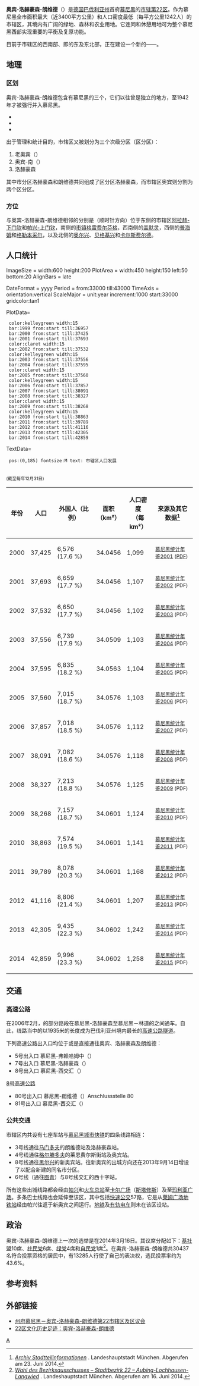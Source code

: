 {{Infobox Ortsteil einer Gemeinde in Deutschland
| Ortsteil               = 奥宾-洛赫豪森-朗维德
| Gemeindeart            = 州府
| Gemeindename           = 慕尼黑
| Alternativanzeige-Gemeindename =
| Ortswappen             =
| coordinates     = {{Coord|48|09|30|N|11|25|10|E|region:DE-BY_type:city|format=dms|display=inline,title}}
| Höhe                   =
| Höhe-Bezug             = NN
| Fläche                 = 34.0602
| Einwohner              = 42859 
| Einwohner-Stand-Datum  = 2014年12月31日
| Einwohner-Quelle       = <ref>[http://www.muenchen.de/rathaus/dms/Home/Stadtinfos/Statistik/bevoelkerung/aktuelle-jahreszahlen/jt150102.pdf ''Die Bevölkerung in den Stadtbezirken nach der Einwohnerdichte am 31.12.2014'']{{dead link|date=2017年12月 |bot=InternetArchiveBot |fix-attempted=yes }} (PDF; 424 kB). Statistisches Amt der Landeshauptstadt München. Abgerufen am 11. November 2015.</ref>
| Eingemeindungsdatum    =
| Postleitzahl1          = 81243, 81245, 81249
| Postleitzahl2          = 
| Vorwahl1               = 089
| Vorwahl2               =
| Lagekarte              = Munich Aubing-Lochhausen-Langwied.svg
| Lagekarte-Beschreibung = 
}}
'''奥宾-洛赫豪森-朗维德'''（{{lang-de|'''Aubing-Lochhausen-Langwied'''}}）是[[德国|德国]][[巴伐利亚州|巴伐利亚州]]首府[[慕尼黑|慕尼黑]]的[[慕尼黑市辖区列表|市辖第22区]]。作为慕尼黑全市面积最大（近3400平方公里）和人口密度最低（每平方公里1242人）的市辖区，其境内有广阔的绿地、森林和农业用地。它连同{{link-de|奥宾洛赫|Aubinger Lohe}}和休憩用地{{link-de|朗维德湖区|Langwieder Seenplatte}}可为整个慕尼黑西部实现重要的平衡及复原功能。

目前于市辖区的西南部、即{{link-de|弗赖哈姆农庄|Gut Freiham}}的东及东北部，正在建设一个新的{{link-de|市分区|Stadtteil}}——{{link-de|弗赖哈姆|Freiham}}。

==地理==
===区划===
奥宾-洛赫豪森-朗维德包含有慕尼黑的三个{{link-de|市分区|Stadtteil}}，它们以往曾是独立的地方，至1942年才被强行并入慕尼黑。

* {{link-de|奥宾 (慕尼黑)|Aubing|奥宾}}
* {{link-de|洛赫豪森 (慕尼黑)|Lochhausen (München)|洛赫豪森}}
* {{link-de|朗维德 (慕尼黑)|Langwied (München)|朗维德}}

出于管理和统计目的，市辖区又被划分为三个次级分区（区分区）：
# 老奥宾（{{lang|de|Altaubing}}）
# 奥宾-南（{{lang|de|Aubing-Süd}}）
# 洛赫豪森

其中市分区洛赫豪森和朗维德共同组成了区分区洛赫豪森，而市辖区奥宾则分割为两个区分区。

===方位===
与奥宾-洛赫豪森-朗维德相邻的分别是（顺时针方向）位于东侧的市辖区[[阿拉赫-下门钦|阿拉赫-下门钦]]和[[帕兴-上门钦|帕兴-上门钦]]，南侧的[[市镇_(德国)|市镇]][[格雷费尔芬格|格雷费尔芬格]]，西南侧的[[盖默灵|盖默灵]]，西侧的[[普海姆|普海姆]]和[[格勒本采尔|格勒本采尔]]，以及北侧的[[奥尔兴|奥尔兴]]、[[贝格基兴|贝格基兴]]和[[卡尔斯费尔德|卡尔斯费尔德]]。

== 人口统计 ==
<timeline>
ImageSize = width:600 height:200
PlotArea = width:450 height:150 left:50 bottom:20
AlignBars = late

DateFormat = yyyy
Period = from:33000 till:43000
TimeAxis = orientation:vertical
ScaleMajor = unit:year increment:1000 start:33000 gridcolor:tan1

PlotData=

  color:kelleygreen width:15
  bar:1999 from:start till:36957
  bar:2000 from:start till:37425
  bar:2001 from:start till:37693
  color:claret width:15   
  bar:2002 from:start till:37532
  color:kelleygreen width:15 
  bar:2003 from:start till:37556
  bar:2004 from:start till:37595
  color:claret width:15   
  bar:2005 from:start till:37560
  color:kelleygreen width:15  
  bar:2006 from:start till:37857
  bar:2007 from:start till:38091
  bar:2008 from:start till:38327
  color:claret width:15   
  bar:2009 from:start till:38268
  color:kelleygreen width:15  
  bar:2010 from:start till:38863
  bar:2011 from:start till:39789
  bar:2012 from:start till:41116
  bar:2013 from:start till:42305
  bar:2014 from:start till:42859

TextData=
  pos:(0,185) fontsize:M text: 市辖区人口发展
</timeline><br />

<small>(截至每年12月31日)</small>
{| class="wikitable" style="text-align: right;"
|-
! 年份 !! 人口 !! 外国人（比例） !! 面积<br />（km²） !! 人口密度<br />（每km²） !! 来源及其它数据<ref>[http://www.muenchen.de/rathaus/Stadtinfos/Statistik/TB/archiv.html ''Archiv Stadtteilinformationen''] {{Webarchive|url=https://archive.is/20130211152927/http://www.muenchen.de/rathaus/Stadtinfos/Statistik/TB/archiv.html |date=2013-02-11 }}. Landeshauptstadt München. Abgerufen am 23. Juni 2014.</ref>
|-
| 2000 || 37,425 || 6,576 (17.6 %) || 34.0456 || 1,099 || align="left" | <small>[http://www.muenchen.de/rathaus/dms/Home/Stadtinfos/Statistik/Taschenbuch/taschenbuch_2001.pdf#page=164&pagemode=none&view=fit 慕尼黑统计年鉴2001]{{Wayback|url=http://www.muenchen.de/rathaus/dms/Home/Stadtinfos/Statistik/Taschenbuch/taschenbuch_2001.pdf#page=164&pagemode=none&view=fit |date=20160605084659 }} ([[Portable_Document_Format|PDF]])</small>
|-
| 2001 || 37,693 || 6,659 (17.7 %) || 34.0456 || 1,107 || align="left" | <small>[http://www.muenchen.de/rathaus/dms/Home/Stadtinfos/Statistik/Taschenbuch/taschenbuch_2002.pdf#page=164&pagemode=none&view=fit 慕尼黑统计年鉴2002]{{Wayback|url=http://www.muenchen.de/rathaus/dms/Home/Stadtinfos/Statistik/Taschenbuch/taschenbuch_2002.pdf#page=164&pagemode=none&view=fit |date=20160306141738 }} (PDF)</small>
|-
| 2002 || 37,532 || 6,650 (17.7 %) || 34.0456 || 1,102 || align="left" | <small>[http://www.muenchen.de/rathaus/dms/Home/Stadtinfos/Statistik/Taschenbuch/taschenbuch_2003.pdf#page=164&pagemode=none&view=fit 慕尼黑统计年鉴2003]{{Wayback|url=http://www.muenchen.de/rathaus/dms/Home/Stadtinfos/Statistik/Taschenbuch/taschenbuch_2003.pdf#page=164&pagemode=none&view=fit |date=20160305143717 }} (PDF)</small>
|-
| 2003 || 37,556 || 6,739 (17.9 %) || 34.0509 || 1,103 || align="left" | <small>[http://www.muenchen.de/rathaus/dms/Home/Stadtinfos/Statistik/Taschenbuch/taschenbuch_2004.pdf#page=164&pagemode=none&view=fit 慕尼黑统计年鉴2004]{{Wayback|url=http://www.muenchen.de/rathaus/dms/Home/Stadtinfos/Statistik/Taschenbuch/taschenbuch_2004.pdf#page=164&pagemode=none&view=fit |date=20160605081903 }} (PDF)</small>
|-
| 2004 || 37,595 || 6,835 (18.2 %) || 34.0563 || 1,104 || align="left" | <small>[http://www.muenchen.de/rathaus/dms/Home/Stadtinfos/Statistik/Taschenbuch/taschenbuch_2005.pdf#page=164&pagemode=none&view=fit 慕尼黑统计年鉴2005]{{Wayback|url=http://www.muenchen.de/rathaus/dms/Home/Stadtinfos/Statistik/Taschenbuch/taschenbuch_2005.pdf#page=164&pagemode=none&view=fit |date=20160306141157 }} (PDF)</small>
|-
| 2005 || 37,560 || 7,015 (18.7 %) || 34.0576 || 1,103 || align="left" | <small>[http://www.muenchen.de/rathaus/dms/Home/Stadtinfos/Statistik/Taschenbuch/taschenbuch_2006.pdf#page=164&pagemode=none&view=fit 慕尼黑统计年鉴2006]{{Wayback|url=http://www.muenchen.de/rathaus/dms/Home/Stadtinfos/Statistik/Taschenbuch/taschenbuch_2006.pdf#page=164&pagemode=none&view=fit |date=20160605081105 }} (PDF)</small>
|-
| 2006 || 37,857 || 7,018 (18.5 %) || 34.0576 || 1,112 || align="left" | <small>[http://www.muenchen.de/rathaus/dms/Home/Stadtinfos/Statistik/Taschenbuch/taschenbuch_2007.pdf#page=164&pagemode=none&view=fit 慕尼黑统计年鉴2007]{{Wayback|url=http://www.muenchen.de/rathaus/dms/Home/Stadtinfos/Statistik/Taschenbuch/taschenbuch_2007.pdf#page=164&pagemode=none&view=fit |date=20160605084450 }} (PDF)</small>
|-
| 2007 || 38,091 || 7,082 (18.6 %) || 34.0576 || 1,118 || align="left" | <small>[http://www.muenchen.de/rathaus/dms/Home/Stadtinfos/Statistik/Taschenbuch/taschenbuch_2008.pdf#page=164&pagemode=none&view=fit 慕尼黑统计年鉴2008]{{Wayback|url=http://www.muenchen.de/rathaus/dms/Home/Stadtinfos/Statistik/Taschenbuch/taschenbuch_2008.pdf#page=164&pagemode=none&view=fit |date=20160413135140 }} (PDF)</small>
|-
| 2008 || 38,327 || 7,213 (18.8 %) || 34.0576 || 1,125 || align="left" | <small>[http://www.muenchen.de/rathaus/dms/Home/Stadtinfos/Statistik/Taschenbuch/taschenbuch_2009/taschenbuch2009.pdf#page=165&pagemode=none&view=fit 慕尼黑统计年鉴2009]{{Wayback|url=http://www.muenchen.de/rathaus/dms/Home/Stadtinfos/Statistik/Taschenbuch/taschenbuch_2009/taschenbuch2009.pdf#page=165&pagemode=none&view=fit |date=20160306140958 }} (PDF)</small>
|-
| 2009 || 38,268 || 7,157 (18.7 %) || 34.0601 || 1,124 || align="left" | <small>[http://www.muenchen.de/rathaus/dms/Home/Stadtinfos/Statistik/Taschenbuch/taschenbuch_2006.pdf#page=164&pagemode=none&view=fit 慕尼黑统计年鉴2010]{{Wayback|url=http://www.muenchen.de/rathaus/dms/Home/Stadtinfos/Statistik/Taschenbuch/taschenbuch_2006.pdf#page=164&pagemode=none&view=fit |date=20160605081105 }} (PDF)</small>
|-
| 2010 || 38,863 || 7,574 (19.5 %) || 34.0601 || 1,141 || align="left" | <small>[http://www.muenchen.de/rathaus/dms/Home/Stadtinfos/Statistik/Taschenbuch/taschenbuch_2006.pdf#page=165&pagemode=none&view=fit 慕尼黑统计年鉴2011]{{Wayback|url=http://www.muenchen.de/rathaus/dms/Home/Stadtinfos/Statistik/Taschenbuch/taschenbuch_2006.pdf#page=165&pagemode=none&view=fit |date=20160605081105 }} (PDF)</small>
|-
| 2011 || 39,789 || 8,078 (20.3 %) || 34.0601 || 1,168 || align="left" | <small>[http://www.muenchen.de/rathaus/dms/Home/Stadtinfos/Statistik/Taschenbuch/taschenbuch_2012.pdf#page=165&pagemode=none&view=fit 慕尼黑统计年鉴2012]{{Wayback|url=http://www.muenchen.de/rathaus/dms/Home/Stadtinfos/Statistik/Taschenbuch/taschenbuch_2012.pdf#page=165&pagemode=none&view=fit |date=20160605091444 }} (PDF)</small>
|-
| 2012 || 41,116 || 8,806 (21.4 %) || 34.0601 || 1,207 || align="left" | <small>[http://www.muenchen.de/rathaus/dms/Home/Stadtinfos/Statistik/Taschenbuch/Stat_Taschenbuch_2013.pdf#page=165&pagemode=none&view=fit 慕尼黑统计年鉴2013]{{Wayback|url=http://www.muenchen.de/rathaus/dms/Home/Stadtinfos/Statistik/Taschenbuch/Stat_Taschenbuch_2013.pdf#page=165&pagemode=none&view=fit |date=20160605084124 }} (PDF)</small>
|-
| 2013 || 42,305 || 9,435 (22.3 %) || 34.0602 || 1,242 || align="left" | <small>[http://www.muenchen.de/rathaus/dms/Home/Stadtinfos/Statistik/Taschenbuch/Stat_tb_2014.pdf 慕尼黑统计年鉴2014]{{Wayback|url=http://www.muenchen.de/rathaus/dms/Home/Stadtinfos/Statistik/Taschenbuch/Stat_tb_2014.pdf |date=20160304093819 }} (PDF)</small>
|-
| 2014 || 42,859 || 9,996 (23.3 %) || 34.0602 || 1,258 || align="left" | <small>[https://www.muenchen.de/rathaus/dms/Home/Stadtinfos/Statistik/Taschenbuch/Stat_tb_2015.pdf 慕尼黑统计年鉴2015]{{Wayback|url=https://www.muenchen.de/rathaus/dms/Home/Stadtinfos/Statistik/Taschenbuch/Stat_tb_2015.pdf |date=20160304085118 }} (PDF)</small>
|}

==交通==
===高速公路===
在2006年2月，{{link-de|德国99号高速公路|Bundesautobahn 99|99号高速公路}}的部分路段在慕尼黑-洛赫豪森{{link-de|高速公路出入口|Anschlussstelle (Autobahn)|出入口}}至慕尼黑－林道的{{link-de|德国96号高速公路|Bundesautobahn 96|96号高速公路}}之间通车。自此，线路当中的{{link-de|奥宾隧道|Aubinger Tunnel}}以1935米的长度成为巴伐利亚州境内最长的[[公路隧道|高速公路隧道]]。

下列高速公路出入口均位于或是直接通往奥宾、洛赫豪森及朗维德：

{{link-de|德国99号高速公路|Bundesautobahn 99|99号高速公路}}
* 5号出入口 慕尼黑-弗赖哈姆中（{{lang|de|München-Freiham-Mitte}}）
* 7号出入口 慕尼黑-洛赫豪森（{{lang|de|München-Lochhausen}}） 
* 8号出入口 慕尼黑-西交汇（{{lang|de|Kreuz München-West}}）

[[德国8号高速公路|8号高速公路]]
* 80号出入口 慕尼黑-朗维德（{{lang|de|München-Langwied}}）Anschlussstelle 80 
* 81号出入口 慕尼黑-西交汇（{{lang|de|Kreuz München-West}}）

===公共交通===
市辖区内共设有七座车站与[[慕尼黑城市快铁|慕尼黑城市快铁]]的四条线路相连：
* 3号线通往[[马门多夫|马门多夫]]的朗维德站及洛赫豪森站。
* 4号线通往[[格尔滕多夫|格尔滕多夫]]的莱恩费尔斯街站及奥宾站。
* 8号线通往[[阿默湖畔黑尔兴|黑尔兴]]的新奥宾站。往新奥宾的出城方向还在2013年9月14日增设了{{link-de|慕尼黑-弗赖哈姆乘降所|Haltepunkt München-Freiham|弗赖哈姆站}}以配合新建的同名市分区。
* 6号线（通往[[图青|图青]]）与8号线交汇的西十字站。

所有这些出城线路都会经由[[慕尼黑-帕兴车站|帕兴]]和[[火车总站|火车总站]]至[[卡尔广场|卡尔广场]]（[[斯塔修斯|斯塔修斯]]）及至[[玛利亚广场|玛利亚广场]]。多条巴士线路也会延伸至该区，其中包括[[巴士快速交通系统|快速公交]]57路，它是从[[莱姆广场站|莱姆广场地铁站]]经由帕兴往返于新奥宾之间运行。[[慕尼黑地铁|地铁]]及[[慕尼黑有轨电车|有轨电车]]则未在该区设站。

== 政治 ==
奥宾-洛赫豪森-朗维德上一次的{{link-de|区议会 (德国)|Bezirksausschuss|区议会}}选举是在2014年3月16日。其议席分配如下：[[拜仁基督教社会联盟|基社盟]]10席、[[德国社会民主党|社民党]]6席、[[联盟90/绿党|绿党]]4席和[[自由民主党_(德国)|自民党]]1席<ref name="Wahl">[http://www.wahlen-muenchen.de/ergebnisse/wahldesbezirksausschusses/endgueltig/internet/gesamt/uebersicht_listenwahl_stadtbezirk-22-aubing-lochhausen-langwied_gesamt.html ''Wahl des Bezirksausschusses – Stadtbezirk 22 – Aubing-Lochhausen-Langwied''] {{Wayback|url=http://www.wahlen-muenchen.de/ergebnisse/wahldesbezirksausschusses/endgueltig/internet/gesamt/uebersicht_listenwahl_stadtbezirk-22-aubing-lochhausen-langwied_gesamt.html |date=20200812204216 }}. Landeshauptstadt München. Abgerufen am 16. Juni 2014.</ref>。在奥宾-洛赫豪森-朗维德共30437名符合投票资格的居民中，有13285人行使了自己的表决权，选民投票率约为43.6%。

==参考资料==
{{reflist}}

== 外部链接 ==
* [http://www.muenchen.de/rathaus/Stadtpolitik/Bezirksausschuesse/Stadtbezirk22.html 州府慕尼黑－奥宾-洛赫豪森-朗维德第22市辖区及区议会] {{Wayback|url=http://www.muenchen.de/rathaus/Stadtpolitik/Bezirksausschuesse/Stadtbezirk22.html |date=20201001090942 }}
* [http://www.muenchen.de/rathaus/Stadtverwaltung/Kulturreferat/Stadtgeschichte/Kulturgeschichtspfade/kgp_22.html 22区文化历史足迹：奥宾-洛赫豪森-朗维德] {{Wayback|url=http://www.muenchen.de/rathaus/Stadtverwaltung/Kulturreferat/Stadtgeschichte/Kulturgeschichtspfade/kgp_22.html |date=20201027044016 }}

[[分类:慕尼黑市辖区|A]]